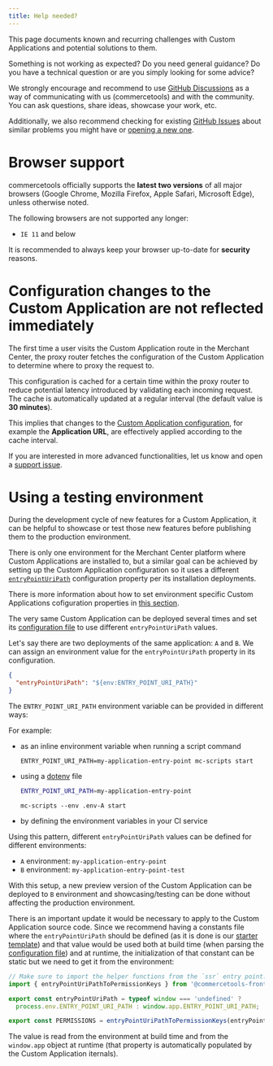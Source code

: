 ```yaml
---
title: Help needed?
---
```


<Subtitle>

This page documents known and recurring challenges with Custom Applications and potential solutions to them.

</Subtitle>

<Info>

Something is not working as expected? Do you need general guidance? Do you have a technical question or are you simply looking for some advice?

We strongly encourage and recommend to use [GitHub Discussions](https://github.com/commercetools/merchant-center-application-kit/discussions) as a way of communicating with us (commercetools) and with the community. You can ask questions, share ideas, showcase your work, etc.

Additionally, we also recommend checking for existing [GitHub Issues](https://github.com/commercetools/merchant-center-application-kit/issues) about similar problems you might have or [opening a new one](https://github.com/commercetools/merchant-center-application-kit/issues/new/choose).

</Info>

# Browser support

commercetools officially supports the **latest two versions** of all major browsers (Google Chrome, Mozilla Firefox, Apple Safari, Microsoft Edge), unless otherwise noted.

The following browsers are not supported any longer:

- `IE 11` and below

<Warning>

It is recommended to always keep your browser up-to-date for **security** reasons.

</Warning>


# Configuration changes to the Custom Application are not reflected immediately

The first time a user visits the Custom Application route in the Merchant Center, the proxy router fetches the configuration of the Custom Application to determine where to proxy the request to.

This configuration is cached for a certain time within the proxy router to reduce potential latency introduced by validating each incoming request. The cache is automatically updated at a regular interval (the default value is **30 minutes**).

This implies that changes to the [Custom Application configuration](https://docs.commercetools.com/merchant-center/managing-custom-applications), for example the **Application URL**, are effectively applied according to the cache interval.

<Info>

If you are interested in more advanced functionalities, let us know and open a [support issue](https://github.com/commercetools/merchant-center-application-kit/issues/new/choose).

</Info>

# Using a testing environment

During the development cycle of new features for a Custom Application, it can be helpful to showcase or test those new features before publishing them to the production environment.

There is only one environment for the Merchant Center platform where Custom Applications are installed to, but a similar goal can be achieved by setting up the Custom Application configuration so it uses a different [`entryPointUriPath`](/api-reference/application-config#entrypointuripath) configuration property per its installation deployments.

<Info>

There is more information about how to set environment specific Custom Applications cofiguration properties in [this section](/api-reference/application-config#environment-variable-references).

</Info>

The very same Custom Application can be deployed several times and set its [configuration file](/api-reference/application-config) to use different `entryPointUriPath` values.

Let's say there are two deployments of the same application: `A` and `B`. We can assign an environment value for the `entryPointUriPath` property in its configuration.

```json
{
  "entryPointUriPath": "${env:ENTRY_POINT_URI_PATH}"
}
```

The `ENTRY_POINT_URI_PATH` environment variable can be provided in different ways:

For example:
- as an inline environment variable when running a script command

  ```console
  ENTRY_POINT_URI_PATH=my-application-entry-point mc-scripts start
  ```

- using a [dotenv](https://github.com/motdotla/dotenv) file

  ```bash title=".env-A"
  ENTRY_POINT_URI_PATH=my-application-entry-point
  ```

  ```console
  mc-scripts --env .env-A start
  ```

- by defining the environment variables in your CI service

Using this pattern, different `entryPointUriPath` values can be defined for different environments:
* `A` environment: `my-application-entry-point`
* `B` environment: `my-application-entry-point-test`

With this setup, a new preview version of the Custom Application can be deployed to `B` environment and showcasing/testing can be done without affecting the production environment.

There is an important update it would be necessary to apply to the Custom Application source code.
Since we recommend having a constants file where the `entryPointUriPath` should be defined (as it is done is our [starter template](https://github.com/commercetools/merchant-center-application-kit/blob/main/application-templates/starter/src/constants.js#L4)) and that value would be used both at build time (when parsing the [configuration file](https://github.com/commercetools/merchant-center-application-kit/blob/main/application-templates/starter/custom-application-config.mjs#L8)) and at runtime, the initialization of that constant can be static but we need to get it from the environment:

```js highlightLines="4-5"
// Make sure to import the helper functions from the `ssr` entry point.
import { entryPointUriPathToPermissionKeys } from '@commercetools-frontend/application-shell/ssr';

export const entryPointUriPath = typeof window === 'undefined' ?
  process.env.ENTRY_POINT_URI_PATH : window.app.ENTRY_POINT_URI_PATH;

export const PERMISSIONS = entryPointUriPathToPermissionKeys(entryPointUriPath);
```

The value is read from the environment at build time and from the `window.app` object at runtime (that property is automatically populated by the Custom Application iternals).
